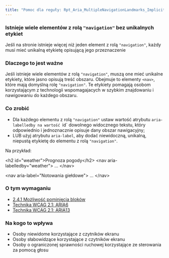 ```yaml
---
title: "Pomoc dla reguły: Rpt_Aria_MultipleNavigationLandmarks_Implicit"
---
```


<div className="toolHelp">
<Row>
<Column colLg={16} colMd={8} colSm={4} className="toolHead">

### Istnieje wiele elementów z rolą `"navigation"` bez unikalnych etykiet

<div id="locLevel"></div>

Jeśli na stronie istnieje więcej niż jeden element z rolą `"navigation"`, każdy musi mieć unikalną etykietę opisującą jego przeznaczenie

</Column>
</Row>
<Row>
<Column colLg={11} colMd={5} colSm={4} className="toolMain">

### Dlaczego to jest ważne

Jeśli istnieje wiele elementów z rolą `"navigation"`, muszą one mieć unikalne etykiety, które jasno opisują treść obszaru. Obejmuje to elementy `<nav>`, które mają domyślną rolę `"navigation"`. Te etykiety pomagają osobom korzystającym z technologii wspomagajacych w&nbsp;szybkim znajdowaniu i nawigowaniu do każdego obszaru.

<div id="locSnippet"></div>

### Co zrobić

* Dla każdego elementu z rolą `"navigation"` ustaw wartość atrybutu `aria-labelledby na wartość `id` dowolnego widocznego tekstu, który odpowiednio i jednoznacznie opisuje dany obszar nawigacyjny;
* LUB użyj atrybutu `aria-label`, aby dodać niewidoczną, unikalną, niepustą etykietę do elementu z rolą `"navigation"`.

Na przykład:

<CodeSnippet type="multi" light={true}>&lt;h2 id="weather"&gt;Prognoza pogody&lt;/h2&gt;
&lt;nav aria-labelledby="weather"&gt;
	...
&lt;/nav&gt;
    
&lt;nav aria-label="Notowania giełdowe"&gt;
		...
&lt;/nav&gt;</CodeSnippet>

</Column>
<Column colLg={5} colMd={3} colSm={4} className="toolLeft">

### O tym wymaganiu

* [2.4.1 Możliwość pominięcia bloków](https://wcag.lepszyweb.pl/#bypass-blocks)
* [Technika WCAG 2.1: ARIA6](https://www.w3.org/WAI/WCAG21/Techniques/aria/ARIA6)
* [Technika WCAG 2.1: ARIA13](https://www.w3.org/WAI/WCAG21/Techniques/aria/ARIA13)

### Na kogo to wpływa

* Osoby niewidome korzystające z czytników ekranu
* Osoby słabowidzące korzystające z czytników ekranu
* Osoby o ograniczonej sprawności ruchowej korzystające ze sterowania za pomocą głosu

</Column>
</Row>
</div>

